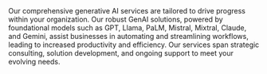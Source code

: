 <HeroContent title="Generative AI Development Company">
  Our comprehensive generative AI services are tailored to drive progress within your organization. Our robust GenAI solutions, powered by foundational models such as GPT, Llama, PaLM, Mistral, Mixtral, Claude, and Gemini, assist businesses in automating and streamlining workflows, leading to increased productivity and efficiency. Our services span strategic consulting, solution development, and ongoing support to meet your evolving needs.
</HeroContent>

<ClientCompaniesComponent />

<MainContent
  mainPara="Our generative artificial intelligence development services provide you access to the endless opportunities of AI-powered creativity and innovation."
  subPara="Drawing from a deep well of knowledge in a diverse array of AI technologies, such as deep learning, machine learning, computer vision, reinforcement learning, and natural language processing, we create custom, domain-specific generative AI models and solutions.."
/>

<section className="grid grid-cols-2 gap-10 w-full py-16">
  <section className="w-full col-span-1 cursor-pointer">
    <ServiceCard
      service={{
        id: 1,
        image: "",
        title: "Generative AI Consulting",
        description:
          "We collaborate closely with your organization to create a personalized strategy for adopting generative AI that is aligned with your goals. Our experts possess extensive technical expertise in generative AI models and technologies, which allows us to help you implement the most appropriate solution for your particular use case.",
        urlPath: "generative-ai-consulting-company/",
      },
      {
        id: 2,
        image: "",
        title: "Data Analysis",
        description:
          "Our data analysis service is tailored to assist businesses in extracting meaningful insights from their data. Regardless of whether your data is organized in structured formats or unstructured text, our experienced data analysts can extract, process, and analyze this information to uncover hidden trends and provide practical recommendations.",
        urlPath: "data-analytics-services/",
      },
      {
        id: 3,
        image: "",
        title: "Domain-specific Generative AI Model Development",
        description:
          "We develop customized generative AI models to enable you to fully leverage the capabilities of AI in a manner that is relevant and meaningful for your business. Our approach starts with a thorough analysis of your industry and business goals, followed by the thoughtful selection of a base model. We then refine this model by incorporating your company's proprietary data and extensively validate it to guarantee it fulfills your business needs.",
        urlPath: "",
      },
      {
        id: 4,
        image: "",
        title: "Generative AI Solutions Development",
        description:
          "We offer a range of generative AI solutions to meet your needs, including chatbots, AI copilots, AI agents, recommendation systems, and predictive analytics tools. Our team leverages foundational models like GPT, Llama, PaLM, Gemini, Mistral, and Claude as the foundation for developing innovative, intelligent, and adaptable generative AI systems. These systems provide a transformative approach to tackling complex challenges, offering creative and versatile solutions.",
        urlPath: "",
      },
      {
        id: 5,
        image: "",
        title: "Generative AI Integration",
        description:
          "We effortlessly integrate generative AI technologies into your current technological framework, optimizing your internal processes and public-facing systems. We understand the importance of a seamless implementation and work tirelessly to guarantee our integration approach minimizes any disruption to your ongoing activities, enabling your organization to flourish in the quickly changing technological environment.",
        urlPath: "generative-ai-integration-service/",
      },
      {
        id: 6,
        image: "",
        title: "Upgrade and Maintenance",
        description:
          "Your triumph is our primary concern, which is why we offer post-implementation maintenance and upgrade services, considering the ever-changing nature of technology and your developing business requirements. Through consistent upkeep and prompt upgrades, we guarantee that your generative AI systems continue to function efficiently, providing steady worth and innovation, and assisting you in thriving within the competitive business environment.",
        urlPath: "",
      }
      }
    />
  </section>
</section>

<MainContent
  mainPara="Leverage our GenAI expertise!"
  subPara="Prepare to create a digital tomorrow where our AI technologies that can generate new content and insights enhance your business productivity and performance"
  getInTouchIncluded={true}
/>